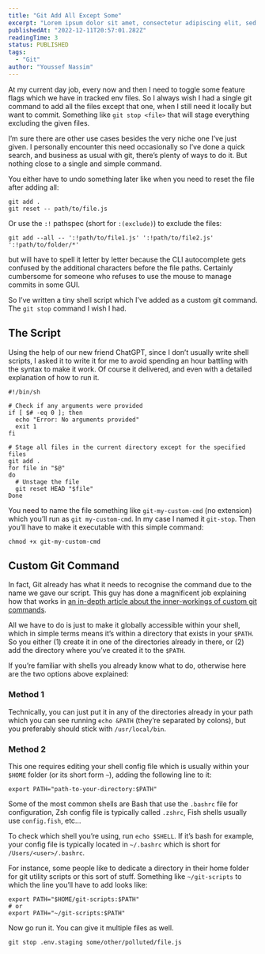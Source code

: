 ```yaml
---
title: "Git Add All Except Some"
excerpt: "Lorem ipsum dolor sit amet, consectetur adipiscing elit, sed do eiusmod tempor incididunt ut labore et dolore magna aliqua. Praesent elementum facilisis leo vel fringilla est ullamcorper eget. At imperdiet dui accumsan sit amet nulla facilities morbi tempus."
publishedAt: "2022-12-11T20:57:01.282Z"
readingTime: 3
status: PUBLISHED
tags:
  - "Git"
author: "Youssef Nassim"
---
```


At my current day job, every now and then I need to toggle some feature flags which we have in tracked env files. So I always wish I had a single git command to add all the files except that one, when I still need it locally but want to commit. Something like `git stop <file>` that will stage everything excluding the given files.

I’m sure there are other use cases besides the very niche one I’ve just given. I personally encounter this need occasionally so I’ve done a quick search, and business as usual with git, there’s plenty of ways to do it. But nothing close to a single and simple command.

You either have to undo something later like when you need to reset the file after adding all:

```shell
git add .
git reset -- path/to/file.js
```

Or use the `:!` pathspec (short for `:(exclude)`) to exclude the files:

```shell
git add --all -- ':!path/to/file1.js' ':!path/to/file2.js' ':!path/to/folder/*'
```

but will have to spell it letter by letter because the CLI autocomplete gets confused by the additional characters before the file paths. Certainly cumbersome for someone who refuses to use the mouse to manage commits in some GUI.

So I’ve written a tiny shell script which I’ve added as a custom git command. The `git stop` command I wish I had.

## The Script

Using the help of our new friend ChatGPT, since I don’t usually write shell scripts, I asked it to write it for me to avoid spending an hour battling with the syntax to make it work. Of course it delivered, and even with a detailed explanation of how to run it.

```shell showLineNumbers showLineNumbers title="Users/youssef/bin/git-stop"
#!/bin/sh

# Check if any arguments were provided
if [ $# -eq 0 ]; then
  echo "Error: No arguments provided"
  exit 1
fi

# Stage all files in the current directory except for the specified files
git add .
for file in "$@"
do
  # Unstage the file
  git reset HEAD "$file"
Done
```

You need to name the file something like `git-my-custom-cmd` (no extension) which you’ll run as `git my-custom-cmd`. In my case I named it `git-stop`. Then you’ll have to make it executable with this simple command:

```shell
chmod +x git-my-custom-cmd
```

## Custom Git Command

In fact, Git already has what it needs to recognise the command due to the name we gave our script. This guy has done a magnificent job explaining how that works in [an in-depth article about the inner-workings of custom git commands](https://nathancraddock.com/blog/2022/custom-git-commands/).

All we have to do is just to make it globally accessible within your shell, which in simple terms means it’s within a directory that exists in your `$PATH`. So you either (1) create it in one of the directories already in there, or (2) add the directory where you’ve created it to the `$PATH`.

If you’re familiar with shells you already know what to do, otherwise here are the two options above explained:

### Method 1

Technically, you can just put it in any of the directories already in your path which you can see running `echo &PATH` (they’re separated by colons), but you preferably should stick with `/usr/local/bin`.

### Method 2

This one requires editing your shell config file which is usually within your `$HOME` folder (or its short form `~`), adding the following line to it:

```shell
export PATH="path-to-your-directory:$PATH"
```

Some of the most common shells are Bash that use the `.bashrc` file for configuration, Zsh config file is typically called `.zshrc`, Fish shells usually use `config.fish`, etc…

To check which shell you’re using, run `echo $SHELL`. If it’s bash for example, your config file is typically located in `~/.bashrc` which is short for `/Users/<user>/.bashrc`.

For instance, some people like to dedicate a directory in their home folder for git utility scripts or this sort of stuff. Something like `~/git-scripts` to which the line you’ll have to add looks like:

```shell
export PATH="$HOME/git-scripts:$PATH"
# or
export PATH="~/git-scripts:$PATH"
```

Now go run it. You can give it multiple files as well.

```shell
git stop .env.staging some/other/polluted/file.js
```
